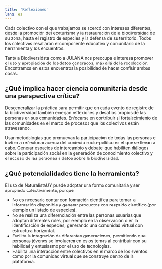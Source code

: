 ```yaml
---
title: 'Reflexiones'
lang: es
---
```


Cada colectivo con el que trabajamos se acercó con intereses diferentes, desde la promoción del ecoturismo y la restauración de la biodiversidad de su zona, hasta el registro de especies y la defensa de su territorio. Todos los colectivos resaltaron el componente educativo y comunitario de la herramienta y los encuentros.

Tanto a Biodiversidata como a JULANA nos preocupa e interesa promover el uso y apropiación de los datos generados, más allá de la recolección. Encontramos en estos encuentros la posibilidad de hacer confluir ambas cosas.

## ¿Qué implica hacer ciencia comunitaria desde una perspectiva crítica?

Desgeneralizar la práctica para permitir que en cada evento de registro de la biodiversidad también emerjan reflexiones y desafíos propios de las personas en sus comunidades. Enfocarse en contribuir al fortalecimiento de las comunidades en el marco de procesos que los colectivos están atravesando.  

Usar metodologías que promuevan la participación de todas las personas e inviten a reflexionar acerca del contexto socio-político en el que se llevan a cabo. Generar espacios de intercambio y debate, que habiliten diálogos sobre la participación social en la generación de conocimiento colectivo y el acceso de las personas a datos sobre la biodiversidad. 

## ¿Qué potencialidades tiene la herramienta?

El uso de NaturalistaUY puede adoptar una forma comunitaria y ser apropiado colectivamente, porque:

  - No es necesario contar con formación científica para tomar la información disponible y generar productos con respaldo científico (por ejemplo un listado de especies).  
  - No se realiza una diferenciación entre las personas usuarias que adoptan diferentes roles, por ejemplo en la observación o en la identificación de especies, generando una comunidad virtual con estructura horizontal.  
  - Facilita la integración de diferentes generaciones, permitiendo que personas jóvenes se involucren en estos temas al contribuir con su habilidad y entusiasmo por el uso de tecnologías.
  - Habilita una interacción entre colectivos en el marco de los eventos como por la comunidad virtual que se construye dentro de la plataforma.  
